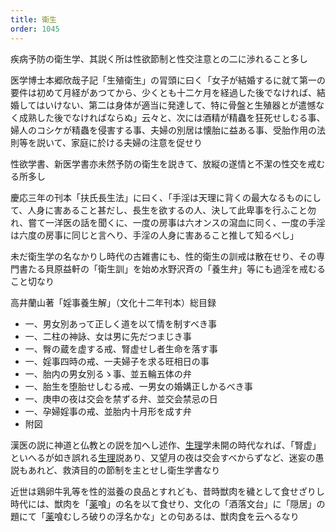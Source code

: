 ```yaml
---
title: 衛生
order: 1045
---
```




疾病予防の衛生学、其説く所は性欲節制と性交注意との二に渉れること多し

医学博士本郷欣哉子記「生殖衛生」の冐頭に曰く「女子が結婚するに就て第一の要件は初めて月経があつてから、少くとも十二ケ月を経過した後でなければ、結婚してはいけない、第二は身体が適当に発達して、特に骨盤と生殖器とが遣憾なく成熟した後でなければならぬ」云々と、次には酒精が精蟲を狂死せしむる事、婦人のコシケが精蟲を侵害する事、夫婦の別居は懐胎に益ある事、受胎作用の法則等を説いて、家庭に於ける夫婦の注意を促せり

性欲学書、新医学書亦未然予防の衛生を説きて、放縦の遂情と不潔の性交を戒むる所多し

慶応三年の刊本「扶氏長生法」に曰く、「手淫は天理に背くの最大なるものにして、人身に害あること甚だし、長生を欲するの人、決して此卑事を行ふこと勿れ、嘗て一洋医の話を聞くに、一度の房事は六オンスの瀉血に同く、一度の手淫は六度の房事に同じと言ヘり、手淫の人身に害あること推して知るべし」

未だ衛生学の名なかりし時代の古雑書にも、性的衛生の訓戒は散在せり、その専門書たる貝原益軒の「衛生訓」を始め水野沢斉の「養生弁」等にも過淫を戒むること切なり

高井蘭山著「婬事養生解」（文化十二年刊本）総目録

* 一、男女別あって正しく道を以て情を制すべき事
* 一、二柱の神詠、女は男に先だつまじき事
* 一、臀の蔵を虚する戒、腎虚せし者生命を落す事
* 一、婬事四時の戒、一夫婦子を求る旺相日の事
* 一、胎内の男女別るゝ事、並五輪五体の弁
* 一、胎生を堕胎せしむる戒、一男女の婚媾正しかるべき事
* 一、庚申の夜は交会を禁ずる弁、並交会禁忌の日
* 一、孕婦婬事の戒、並胎内十月形を成す弁
* 附図

漢医の説に神道と仏教との説を加へし述作、[生理](/main/42-physiology/)学未開の時代なれば、「腎虚」といへるが如き誤れる[生理](/main/42-physiology/)説あり、又望月の夜は交会すべからずなど、迷妄の愚説もあれど、救済目的の節制を主とせし衛生学書なり

近世は鶏卵牛乳等を性的滋養の良品とすれども、昔時獣肉を穢として食せざりし時代には、獣肉を「[薬](/main/44-medicine/)喰」の名を以て食せり、文化の「酒落文台」に「隠居」の題にて「[薬](/main/44-medicine/)喰むしろ破りの浮名かな」との句あるは、獣肉食を云へるなり